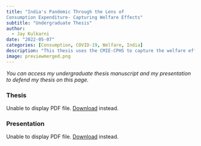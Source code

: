 ```yaml
---
title: "India's Pandemic Through the Lens of
Consumption Expenditure- Capturing Welfare Effects"
subtitle: "Undergraduate Thesis"
author: 
  - Jay Kulkarni
date: "2022-05-07"
categories: [Consumption, COVID-19, Welfare, India]
description: "This thesis uses the CMIE-CPHS to capture the welfare effects of the pandemic on consumption expenditure. It finds that poverty spiked around lockdown one, but reverted to its pre-pandemic levels in the months that followed. It contributes to the literature by establishing that the drop in discretionary spending, that is dominated by richer quantiles drove the higher drop in overall MPCE for the rich."
image: previewmerged.png
---
```


*You can access my undergraduate thesis manuscript and my presentation to defend my thesis on this page.*

### Thesis

```{=html}
<!DOCTYPE html>
<html>
  
  </head>
  <body>
    
    <object data="doc-ug-thesis.pdf" type="application/pdf" width="100%" height="500px">
      <p>Unable to display PDF file. <a href="doc-ug-thesis.pdf">Download</a> instead.</p>
    </object>
  </body>
</html>
```
### Presentation

```{=html}
<!DOCTYPE html>
<html>
  
  </head>
  <body>
    
    <object data="slides-ug-thesis.pdf" type="application/pdf" width="100%" height="500px">
      <p>Unable to display PDF file. <a href="slides-ug-thesis.pdf">Download</a> instead.</p>
    </object>
  </body>
</html>
```
